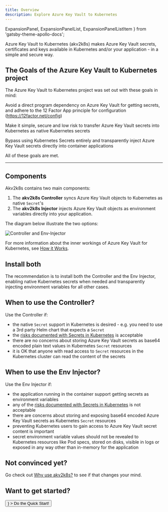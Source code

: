 ```yaml
---
title: Overview
description: Explore Azure Key Vault to Kubernetes
---
```


  ExpansionPanel,
  ExpansionPanelList,
  ExpansionPanelListItem
} from 'gatsby-theme-apollo-docs';

Azure Key Vault to Kubernetes (akv2k8s) makes Azure Key Vault secrets, certificates and keys available in Kubernetes and/or your application - in a simple and secure way.

## The Goals of the Azure Key Vault to Kubernetes project

The Azure Key Vault to Kubernetes project was set out with these goals in mind:

<ExpansionPanelList>
<ExpansionPanelListItem number="1">

Avoid a direct program dependency on Azure Key Vault for getting secrets, and adhere to the 12 Factor App principle for configuration (https://12factor.net/config)

</ExpansionPanelListItem>
<ExpansionPanelListItem number="2">

Make it simple, secure and low risk to transfer Azure Key Vault secrets into Kubernetes as native Kubernetes secrets

</ExpansionPanelListItem>
<ExpansionPanelListItem number="3">

Bypass using Kubernetes Secrets entirely and transparently inject Azure Key Vault secrets directly into container applications

</ExpansionPanelListItem>
<ExpansionPanelListItem number="check">

All of these goals are met.

</ExpansionPanelListItem>
</ExpansionPanelList>

---

## Components

Akv2k8s contains two main components:

1. The **akv2k8s Controller** syncs Azure Key Vault objects to Kubernetes as native `Secret`'s
2. The **akv2k8s Injector** injects Azure Key Vault objects as environment variables directly into your application.

The diagram below illustrate the two options:

![Controller and Env-Injector](assets/controller_and_injector.png)

For more information about the inner workings of Azure Key Vault for Kubernetes, see [How it Works](how-it-works).

## Install both

The recommendation is to install both the Controller and the Env Injector, enabling native Kubernetes secrets when needed and transparently injecting environment variables for all other cases.

## When to use the Controller?

Use the Controller if:

* the native `Secret` support in Kubernetes is desired - e.g. you need to use a 3rd party Helm chart that expects a `Secret`
* the [risks documented with Secrets in Kubernetes](https://kubernetes.io/docs/concepts/configuration/secret/#risks) is acceptable
* there are no concerns about storing Azure Key Vault secrets as base64 encoded plain text values in Kubernetes `Secret` resources
* it is OK that anyone with read access to `Secret` resources in the Kubernetes cluster can read the content of the secrets

## When to use the Env Injector? 

Use the Env Injector if:

* the application running in the container support getting secrets as environment variables
* any of the [risks documented with Secrets in Kubernetes](https://kubernetes.io/docs/concepts/configuration/secret/#risks) is not acceptable
* there are concerns about storing and exposing base64 encoded Azure Key Vault secrets as Kubernetes `Secret` resources
* preventing Kubernetes users to gain access to Azure Key Vault secret content is important
* secret environment variable values should not be revealed to Kubernetes resources like Pod specs, stored on disks, visible in logs or exposed in any way other than in-memory for the application 

## Not convinced yet?

Go check out [Why use akv2k8s?](how-it-works) to see if that changes your mind.

## Want to get started?

<div>
  <Button
    size="large"
    color={colors.primary}
    as={<Link to="/quick-start" />}
  >
    Do the Quick Start!
  </Button>
 </div>
